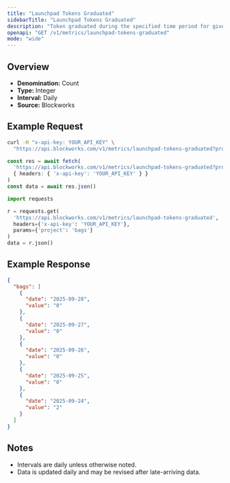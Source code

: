 ```yaml
---
title: "Launchpad Tokens Graduated"
sidebarTitle: "Launchpad Tokens Graduated"
description: "Token graduated during the specified time period for given launchpad."
openapi: "GET /v1/metrics/launchpad-tokens-graduated"
mode: "wide"
---
```


## Overview

- **Denomination:** Count
- **Type:** Integer
- **Interval:** Daily
- **Source:** Blockworks

## Example Request

<CodeGroup>

```bash cURL
curl -H "x-api-key: YOUR_API_KEY" \
  "https://api.blockworks.com/v1/metrics/launchpad-tokens-graduated?project=bags"
```

```typescript TypeScript
const res = await fetch(
  'https://api.blockworks.com/v1/metrics/launchpad-tokens-graduated?project=bags',
  { headers: { 'x-api-key': 'YOUR_API_KEY' } }
)
const data = await res.json()
```

```python Python
import requests

r = requests.get(
  'https://api.blockworks.com/v1/metrics/launchpad-tokens-graduated',
  headers={'x-api-key': 'YOUR_API_KEY'},
  params={'project': 'bags'}
)
data = r.json()
```

</CodeGroup>

## Example Response

```json
{
  "bags": [
    {
      "date": "2025-09-28",
      "value": "0"
    },
    {
      "date": "2025-09-27",
      "value": "0"
    },
    {
      "date": "2025-09-26",
      "value": "0"
    },
    {
      "date": "2025-09-25",
      "value": "0"
    },
    {
      "date": "2025-09-24",
      "value": "2"
    }
  ]
}
```

## Notes
- Intervals are daily unless otherwise noted.
- Data is updated daily and may be revised after late-arriving data.